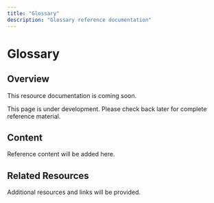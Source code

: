 ```yaml
---
title: "Glossary"
description: "Glossary reference documentation"
---
```


# Glossary

## Overview

This resource documentation is coming soon.

<Info>
This page is under development. Please check back later for complete reference material.
</Info>

## Content

Reference content will be added here.

## Related Resources

Additional resources and links will be provided.
